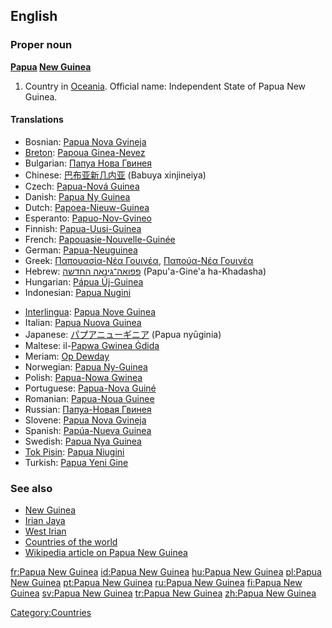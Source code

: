 {{wikipedia}}
==English==

===Proper noun===
'''[[Papua]] [[New Guinea]]'''

# Country in [[Oceania]]. Official name: Independent State of Papua New Guinea.

====Translations====
{{top}}
*Bosnian: [[Papua Nova Gvineja]] {{f}}
*[[Breton]]: [[Papoua Ginea-Nevez]]
*Bulgarian: [[Папуа Нова Гвинея]]
*Chinese: [[巴布亚新几内亚]] (Babuya xinjineiya)
* Czech: [[Papua-Nová Guinea]] {{f}}
*Danish: [[Papua Ny Guinea]]
*Dutch: [[Papoea-Nieuw-Guinea]]
*Esperanto: [[Papuo-Nov-Gvineo]]
*Finnish: [[Papua-Uusi-Guinea]]
*French: [[Papouasie-Nouvelle-Guinée]] {{f}}
*German: [[Papua-Neuguinea]]
*Greek: [[Παπουασία-Νέα Γουινέα]], [[Παπούα-Νέα Γουινέα]]
*Hebrew: [[פפואה־גינאה החדשה]] (Papu'a-Gine'a ha-Khadasha)
*Hungarian: [[Pápua Új-Guinea]]
*Indonesian: [[Papua Nugini]]
{{mid}}
*[[Interlingua]]: [[Papua Nove Guinea]]
*Italian: [[Papua Nuova Guinea]]
*Japanese: [[パプアニューギニア]] (Papua nyūginia)
*Maltese: il-[[Papwa Gwinea Ġdida]]
*Meriam: [[Op Dewday]]
*Norwegian: [[Papua Ny-Guinea]]
*Polish: [[Papua-Nowa Gwinea]]
*Portuguese: [[Papua-Nova Guiné]]
*Romanian: [[Papua-Noua Guinee]] {{f}}
*Russian: [[Папуа-Новая Гвинея]]
*Slovene: [[Papua Nova Gvineja]] {{f}}
*Spanish: [[Papúa-Nueva Guinea]]
*Swedish: [[Papua Nya Guinea]]
*[[Tok Pisin]]: [[Papua Niugini]]
*Turkish: [[Papua Yeni Gine]]
{{bottom}}

===See also===
*[[New Guinea]]
*[[Irian Jaya]]
*[[West Irian]]
*[[Countries of the world]]
*[[w:Papua New Guinea|Wikipedia article on Papua New Guinea]]

[[Category:Countries]]

[[fr:Papua New Guinea]]
[[id:Papua New Guinea]]
[[hu:Papua New Guinea]]
[[pl:Papua New Guinea]]
[[pt:Papua New Guinea]]
[[ru:Papua New Guinea]]
[[fi:Papua New Guinea]]
[[sv:Papua New Guinea]]
[[tr:Papua New Guinea]]
[[zh:Papua New Guinea]]